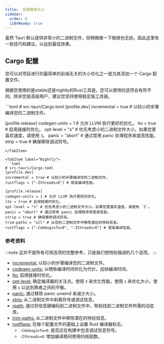 ```yaml
---
title:  应用程序大小
sidebar:
  order: 0
  i18nReady: true
---
```



虽然 Tauri 默认提供非常小的二进制文件，但稍微推一下极限也无妨，因此这里有一些技巧和建议，以达到最佳效果。

## Cargo 配置

您可以对项目进行的最简单的前端无关的大小优化之一是为其添加一个 Cargo 配置文件。

根据您使用的是stable还是nightly的Rust工具链，您可以使用的选项会有所不同。除非您是高级用户，建议您坚持使用稳定版工具链。

<Tabs>
<TabItem label="Stable">
```toml
# src-tauri/Cargo.toml
[profile.dev]
incremental = true # 以较小的步骤编译您的二进制文件。

[profile.release]
codegen-units = 1 # 允许 LLVM 执行更好的优化。
lto = true # 启用链接时优化。
opt-level = "s" # 优先考虑小的二进制文件大小。如果您更喜欢速度，请使用 `3`。
panic = "abort" # 通过禁用 panic 处理程序来提高性能。
strip = true # 确保移除调试符号。

````  
</TabItem>

<TabItem label="Nightly">
```toml
# src-tauri/Cargo.toml
[profile.dev]
incremental = true # 以较小的步骤编译您的二进制文件。
rustflags = ["-Zthreads=8"] # 提高编译性能。

[profile.release]
codegen-units = 1 # 允许 LLVM 执行更好的优化。
lto = true # 启用链接时优化。
opt-level = "s" # 优先考虑小的二进制文件大小。如果您更喜欢速度，请使用 `3`。
panic = "abort" # 通过禁用 panic 处理程序来提高性能。
strip = true # 确保移除调试符号。
trim-paths = "all" # 从您的二进制文件中移除潜在的特权信息。
rustflags = ["-Cdebuginfo=0", "-Zthreads=8"] # 提高编译性能。
````

</TabItem>
</Tabs>

### 参考资料

:::note
这并不是所有可用选项的完整参考，只是我们想特别强调的几个选项。
:::

- [incremental:](https://doc.rust-lang.org/cargo/reference/profiles.html#incremental) 以较小的步骤编译您的二进制文件。
- [codegen-units:](https://doc.rust-lang.org/cargo/reference/profiles.html#codegen-units) 以牺牲编译时间优化为代价，加快编译时间。
- [lto:](https://doc.rust-lang.org/cargo/reference/profiles.html#lto) 启用链接时优化。
- [opt-level:](https://doc.rust-lang.org/cargo/reference/profiles.html#opt-level) 确定编译器的关注点。使用 `3` 来优化性能，使用 `z` 来优化大小，使用 `s` 以达到两者之间的平衡。
- [panic:](https://doc.rust-lang.org/cargo/reference/profiles.html#panic) 通过移除 panic unwind 来减少大小。
- [strip:](https://doc.rust-lang.org/cargo/reference/profiles.html#strip) 从二进制文件中剥离符号或调试信息。
- [rpath:](https://doc.rust-lang.org/cargo/reference/profiles.html#rpath) 通过将信息硬编码到二进制文件中，帮助找到二进制文件所需的动态库。
- [trim-paths:](https://rust-lang.github.io/rfcs/3127-trim-paths.html) 从二进制文件中移除潜在的特权信息。
- [rustflags:](https://doc.rust-lang.org/nightly/cargo/reference/unstable.html#profile-rustflags-option) 在每个配置文件的基础上设置 Rust 编译器标志。
  - `-Cdebuginfo=0`: 是否应在构建中包含调试信息符号。
  - `-Zthreads=8`: 增加编译期间使用的线程数。
